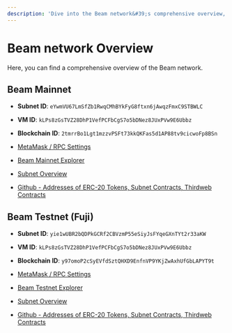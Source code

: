 ```yaml
---
description: 'Dive into the Beam network&#39;s comprehensive overview, detailing Mainnet and Testnet configurations.'
---
```



# Beam network Overview

Here, you can find a comprehensive overview of the Beam network.


## Beam Mainnet

- **Subnet ID**: `eYwmVU67LmSfZb1RwqCMhBYkFyG8ftxn6jAwqzFmxC9STBWLC`
- **VM ID**: `kLPs8zGsTVZ28DhP1VefPCFbCgS7o5bDNez8JUxPVw9E6Ubbz`
- **Blockchain ID**: `2tmrrBo1Lgt1mzzvPSFt73kkQKFas5d1AP88tv9cicwoFp8BSn`

- [MetaMask / RPC Settings](/chain/get-started/rpc#connect-to-beam-mainnet-with-metamask)
- [Beam Mainnet Explorer](https://subnets.avax.network/beam)
- [Subnet Overview](https://subnets.avax.network/subnets/eYwmVU67LmSfZb1RwqCMhBYkFyG8ftxn6jAwqzFmxC9STBWLC)
- [Github - Addresses of ERC-20 Tokens, Subnet Contracts, Thirdweb Contracts](https://github.com/BuildOnBeam/beam-subnet)

## Beam Testnet (Fuji)

- **Subnet ID**: `yie1wUBR2bQDPkGCRf2CBVzmP55eSiyJsFYqeGXnTYt2r33aKW`
- **VM ID**: `kLPs8zGsTVZ28DhP1VefPCFbCgS7o5bDNez8JUxPVw9E6Ubbz`
- **Blockchain ID**: `y97omoP2cSyEVfdSztQHXD9EnfnVP9YKjZwAxhUfGbLAPYT9t`

- [MetaMask / RPC Settings](/chain/get-started/rpc#beam-testnet-fuji)
- [Beam Testnet Explorer](https://subnets-test.avax.network/beam)
- [Subnet Overview](https://subnets-test.avax.network/subnets/yie1wUBR2bQDPkGCRf2CBVzmP55eSiyJsFYqeGXnTYt2r33aKW)
- [Github - Addresses of ERC-20 Tokens, Subnet Contracts, Thirdweb Contracts](https://github.com/BuildOnBeam/beam-subnet)

